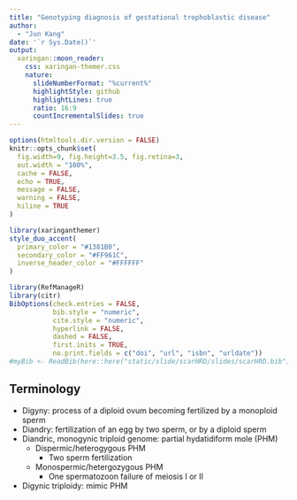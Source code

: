 ```yaml
---
title: "Genotyping diagnosis of gestational trophoblastic disease"
author: 
  - "Jun Kang"
date: '`r Sys.Date()`'
output:
  xaringan::moon_reader:
    css: xaringan-themer.css
    nature:
      slideNumberFormat: "%current%"
      highlightStyle: github
      highlightLines: true
      ratio: 16:9
      countIncrementalSlides: true
---
```


```r
options(htmltools.dir.version = FALSE)
knitr::opts_chunk$set(
  fig.width=9, fig.height=3.5, fig.retina=3,
  out.width = "100%",
  cache = FALSE,
  echo = TRUE,
  message = FALSE, 
  warning = FALSE,
  hiline = TRUE
)
```

```r
library(xaringanthemer)
style_duo_accent(
  primary_color = "#1381B0",
  secondary_color = "#FF961C",
  inverse_header_color = "#FFFFFF"
)
```

```r
library(RefManageR)
library(citr)
BibOptions(check.entries = FALSE,
           bib.style = "numeric",
           cite.style = "numeric",
           hyperlink = FALSE,
           dashed = FALSE,
           first.inits = TRUE,
           no.print.fields = c("doi", "url", "isbn", "urldate"))
#myBib <- ReadBib(here::here("static/slide/scarHRD/slides/scarHRD.bib"), check = FALSE)
```
## Terminology

* Digyny: process of a diploid ovum becoming fertilized by a monoploid sperm
* Diandry: fertilization of an egg by two sperm, or by a diploid sperm
* Diandric, monogynic triploid genome: partial hydatidiform mole (PHM)
  + Dispermic/heterogygous PHM
    - Two sperm fertilization
  + Monospermic/hetergozygous PHM
    - One spermatozoon failure of meiosis I or II 
* Digynic triploidy: mimic PHM


